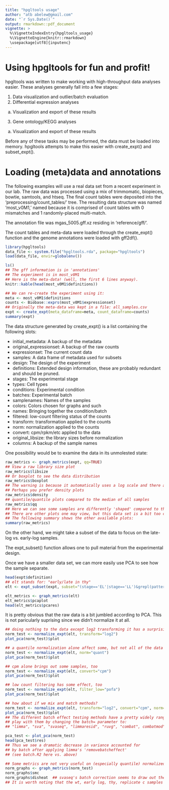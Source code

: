 ```yaml
---
title: "hpgltools usage"
author: "atb abelew@gmail.com"
date: "`r Sys.Date()`"
output: rmarkdown::pdf_document
vignette: >
  %\VignetteIndexEntry{hpgltools_usage}
  %\VignetteEngine{knitr::rmarkdown}
  \usepackage[utf8]{inputenc}
---
```


Using hpgltools for fun and profit!
===================================

hpgltools was written to make working with high-throughput data
analyses easier. These analyses generally fall into a few stages:

1.  Data visualization and outlier/batch evaluation
2.  Differential expression analyses
 a. Visualization and export of these results
3.  Gene ontology/KEGG analyses
 a. Visualization and export of these results

Before any of these tasks may be performed, the data must be loaded
into memory.  hpgltools attempts to make this easier with
create_expt() and subset_expt().

# Loading (meta)data and annotations

The following examples will use a real data set from a recent
experiment in our lab.  The raw data was processed using a mix of
trimmomatic, biopieces, bowtie, samtools, and htseq.  The final count
tables were deposited into the 'preprocessing/count_tables/' tree.
The resulting data structure was named 'most_v0M1,' named because it
is comprised of count tables with 0 mismatches and 1 randomly-placed
multi-match.

The annotation file was mgas_5005.gff.xz residing in
'reference/gff/'.

The count tables and meta-data were loaded through the create_expt()
function and the genome annotations were loaded with gff2df().

```r

library(hpgltools)
data_file <- system.file("hpgltools.rda", package="hpgltools")
load(data_file, envir=globalenv())

ls()
## The gff information is in 'annotations'
## The experiment is in most_v0M1
## Here is the meta-data! (well, the first 6 lines anyway).
knitr::kable(head(most_v0M1$definitions))

## We can re-create the experiment using it:
meta <- most_v0M1$definitions
counts <- Biobase::exprs(most_v0M1$expressionset)
## Originally the meta-data was kept in a file: all_samples.csv
expt <- create_expt(meta_dataframe=meta, count_dataframe=counts)
summary(expt)

```

The data structure generated by create_expt() is a list containing the
following slots:

* initial_metadata:        A backup of the metadata
* original_expressionset:  A backup of the raw counts
* expressionset:           The current count data
* samples:                 A data frame of metadata used for subsets
* design:                  The design of the experiment
* definitions:             Extended design information, these are
  probably redundant and should be pruned.
* stages:                  The experimental stage
* types:                   Cell types
* conditions:              Experimental condition
* batches:                 Experimental batch
* samplenames:             Names of the samples
* colors:                  Colors chosen for graphs and such
* names:                   Bringing together the condition/batch
* filtered:                low-count filtering status of the counts
* transform:               transformation applied to the counts
* norm:                    normalization applied to the counts
* convert:                 cpm/rpkm/etc applied to the data
* original_libsize:        the library sizes before normalization
* columns:                 A backup of the sample names

One possibility would be to examine the data in its unmolested state:

```r

raw_metrics <- graph_metrics(expt, qq=TRUE)
## View a raw library size plot
raw_metrics$libsize
## Or boxplot to see the data distribution
raw_metrics$boxplot
## The warning is because it automatically uses a log scale and there are some 0 count genes.
## Perhaps you prefer density plots
raw_metrics$density
## quantile/quantile plots compared to the median of all samples
raw_metrics$qq
## Here we can see some samples are differently 'shaped' compared to the median than others
## There are other plots one may view, but this data set is a bit too crowded as is.
## The following summary shows the other available plots:
summary(raw_metrics)

```

On the other hand, we might take a subset of the data to
focus on the late-log vs. early-log samples.

The expt_subset() function allows one to pull material from the
experimental design.

Once we have a smaller data set, we can more easily use PCA to see how
the sample separate.

```r

head(expt$definition)
## elt stands for: "early/late in thy"
elt <- expt_subset(expt, subset="(stage=='EL'|stage=='LL')&grepl(pattern='_thy', x=condition)")

elt_metrics <- graph_metrics(elt)
elt_metrics$pcaplot
head(elt_metrics$pcares)

```

It is pretty obvious that the raw data is a bit jumbled according to
PCA.  This is not paricularly suprising since we didn't normalize it
at all.

```r

## doing nothing to the data except log2 transforming it has a surprisingly large effect
norm_test <- normalize_expt(elt, transform="log2")
plot_pca(norm_test)$plot

## a quantile normalization alone affect some, but not all of the data
norm_test <- normalize_expt(elt, norm="quant")
plot_pca(norm_test)$plot

## cpm alone brings out some samples, too
norm_test <- normalize_expt(elt, convert="cpm")
plot_pca(norm_test)$plot

## low count filtering has some effect, too
norm_test <- normalize_expt(elt, filter_low="pofa")
plot_pca(norm_test)$plot

## how about if we mix and match methods?
norm_test <- normalize_expt(elt, transform="log2", convert="cpm", norm="quant", batch="svaseq", filter_low=TRUE)
plot_pca(norm_test)$plot
## The different batch effect testing methods have a pretty widely ranging effect on the clustering
## play with them by changing the batch= parameter to:
## "limma", "sva", "svaseq", "limmaresid", "ruvg", "combat", combatmod"

pca_test <- plot_pca(norm_test)
head(pca_test$res)
## Thus we see a dramatic decrease in variance accounted for
## by batch after applying limma's 'removebatcheffect'
## (see batch.R2 here vs. above)

## Some metrics are not very useful on (especially quantile) normalized data
norm_graphs <- graph_metrics(norm_test)
norm_graphs$smc
norm_graphs$disheat  ## svaseq's batch correction seems to draw out the signal quite nicely.
## It is worth noting that the wt, early log, thy, replicate c samples are still a bit weird.

```
